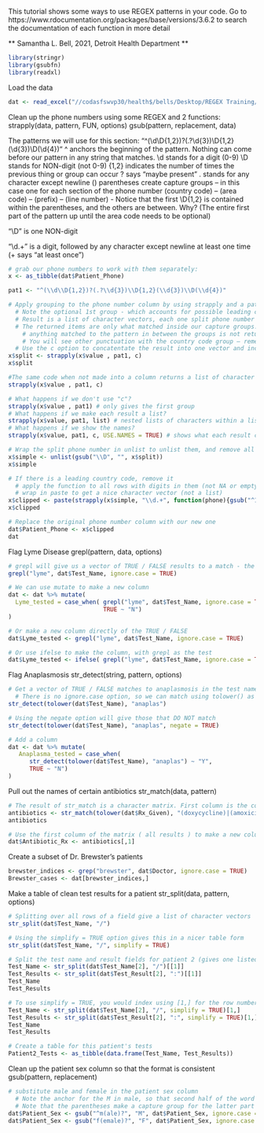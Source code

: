 This tutorial shows some ways to use REGEX patterns in your code. 
Go to https://www.rdocumentation.org/packages/base/versions/3.6.2 to search the documentation of each function in more detail

** Samantha L. Bell, 2021, Detroit Health Department **

```{r}
library(stringr)
library(gsubfn)
library(readxl)
```

Load the data
```{r}
dat <- read_excel("//codasfswvp30/health$/bells/Desktop/REGEX Training/Sample Data REGEX 2.xlsx")
```


Clean up the phone numbers using some REGEX and 2 functions:
  strapply(data, pattern, FUN, options)
  gsub(pattern, replacement, data)
  
The patterns we will use for this section:
  "^(\\d\\D{1,2})?(.?\\d{3})\\D{1,2}(\\d{3})\\D(\\d{4})“
  ^ anchors the beginning of the pattern. Nothing can come before our pattern in any string that matches. 
  \\d stands for a digit (0-9)
  \\D stands for NON-digit (not 0-9)
  {1,2} indicates the number of times the previous thing or group can occur
  ? says “maybe present”
  . stands for any character except newline
  () parentheses create capture groups – in this case one for each section of the phone number
    (country code) – (area code) – (prefix) – (line number)
    - Notice that the first \\D{1,2} is contained within the parentheses, and the others are between. Why?
    (The entire first part of the pattern up until the area code needs to be optional)

  “\\D” is one NON-digit

  “\\d.+” is a digit, followed by any character except newline at least one time (+ says “at least once”)

```{r}
# grab our phone numbers to work with them separately:
x <- as_tibble(dat$Patient_Phone)

pat1 <- "^(\\d\\D{1,2})?(.?\\d{3})\\D{1,2}(\\d{3})\\D(\\d{4})"

# Apply grouping to the phone number column by using strapply and a pattern with captured parentheses groups
  # Note the optional 1st group - which accounts for possible leading country code
  # Result is a list of character vectors, each one split phone number
  # The returned items are only what matched inside our capture groups!
    # anything matched to the pattern in between the groups is not returned (space, dash, etc) 
    # You will see other punctuation with the country code group – remember how we included it all inside the 1st capture group?)
  # Use the c option to concatentate the result into one vector and include all results
x$split <- strapply(x$value , pat1, c)
x$split

#The same code when not made into a column returns a list of character vectors
strapply(x$value , pat1, c)

# What happens if we don't use "c"?
strapply(x$value , pat1) # only gives the first group
# What happens if we make each result a list?
strapply(x$value, pat1, list) # nested lists of characters within a list
# What happens if we show the names?
strapply(x$value, pat1, c, USE.NAMES = TRUE) # shows what each result came from. Names can be called up later using $ 

# Wrap the split phone number in unlist to unlist them, and remove all but the digits using gsub
x$simple <- unlist(gsub("\\D", "", x$split))
x$simple

# If there is a leading country code, remove it
  # apply the function to all rows with digits in them (not NA or empty or text)
  # wrap in paste to get a nice character vector (not a list)
x$clipped <- paste(strapply(x$simple, "\\d.+", function(phone){gsub("^1", "", phone)}))
x$clipped

# Replace the original phone number column with our new one
dat$Patient_Phone <- x$clipped
dat
```

Flag Lyme Disease
  grepl(pattern, data, options)
```{r}
# grepl will give us a vector of TRUE / FALSE results to a match - the same length as the entry data
grepl("lyme", dat$Test_Name, ignore.case = TRUE)

# We can use mutate to make a new column
dat <- dat %>% mutate(
  Lyme_tested = case_when( grepl("lyme", dat$Test_Name, ignore.case = TRUE) ~ "Y", 
                           TRUE ~ "N")
)

# Or make a new column directly of the TRUE / FALSE
dat$Lyme_tested <- grepl("lyme", dat$Test_Name, ignore.case = TRUE) 

# Or use ifelse to make the column, with grepl as the test
dat$Lyme_tested <- ifelse( grepl("lyme", dat$Test_Name, ignore.case = TRUE), "Y", "N") 

```

Flag Anaplasmosis
  str_detect(string, pattern, options)
```{r}
# Get a vector of TRUE / FALSE matches to anaplasmosis in the test names - the same length as the entry data
  # There is no ignore.case option, so we can match using tolower() as a wrapper for our text
str_detect(tolower(dat$Test_Name), "anaplas")

# Using the negate option will give those that DO NOT match
str_detect(tolower(dat$Test_Name), "anaplas", negate = TRUE)

# Add a column
dat <- dat %>% mutate(
   Anaplasma_tested = case_when(
      str_detect(tolower(dat$Test_Name), "anaplas") ~ "Y", 
      TRUE ~ "N")
)

```


Pull out the names of certain antibiotics
  str_match(data, pattern)
```{r}
# The result of str_match is a character matrix. First column is the complete match, followed by one column for each capture group. 
antibiotics <- str_match(tolower(dat$Rx_Given), "(doxycycline)|(amoxicillin)|(tetracycline)")
antibiotics

# Use the first column of the matrix ( all results ) to make a new column
dat$Antibiotic_Rx <- antibiotics[,1]
```


Create a subset of Dr. Brewster's patients
```{r}
brewster_indices <- grep("brewster", dat$Doctor, ignore.case = TRUE)
Brewster_cases <- dat[brewster_indices,]
```


Make a table of clean test results for a patient
  str_split(data, pattern, options)
```{r}
# Splitting over all rows of a field give a list of character vectors
str_split(dat$Test_Name, "/")

# Using the simplify = TRUE option gives this in a nicer table form
str_split(dat$Test_Name, "/", simplify = TRUE)

# Split the test name and result fields for patient 2 (gives one listed character vector at index [[1]])
Test_Name <- str_split(dat$Test_Name[2], "/")[[1]]
Test_Results <- str_split(dat$Test_Result[2], ":")[[1]]
Test_Name 
Test_Results

# To use simplify = TRUE, you would index using [1,] for the row number you are calling
Test_Name <- str_split(dat$Test_Name[2], "/", simplify = TRUE)[1,]
Test_Results <- str_split(dat$Test_Result[2], ":", simplify = TRUE)[1,]
Test_Name 
Test_Results

# Create a table for this patient's tests
Patient2_Tests <- as_tibble(data.frame(Test_Name, Test_Results))
```

Clean up the patient sex column so that the format is consistent
  gsub(pattern, replacement)
```{r}
# substitute male and female in the patient sex column
  # Note the anchor for the M in male, so that second half of the word female is not matched 
  # Note that the parentheses make a capture group for the latter part of the words, allowing for the ? to make them optional. 
dat$Patient_Sex <- gsub("^m(ale)?", "M", dat$Patient_Sex, ignore.case = TRUE)
dat$Patient_Sex <- gsub("f(emale)?", "F", dat$Patient_Sex, ignore.case = TRUE)
```








